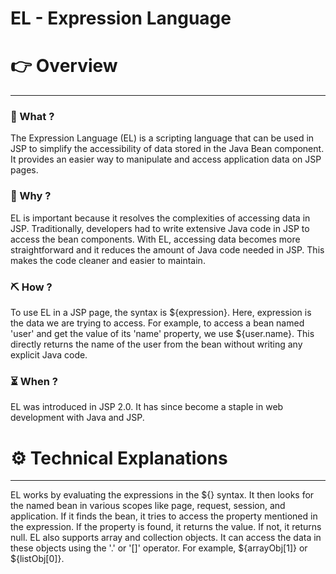# EL - Expression Language


# 👉 Overview

---

### 👀 What ?

The Expression Language (EL) is a scripting language that can be used in JSP to simplify the accessibility of data stored in the Java Bean component. It provides an easier way to manipulate and access application data on JSP pages.


### 🧐 Why ?

EL is important because it resolves the complexities of accessing data in JSP. Traditionally, developers had to write extensive Java code in JSP to access the bean components. With EL, accessing data becomes more straightforward and it reduces the amount of Java code needed in JSP. This makes the code cleaner and easier to maintain.


### ⛏️ How ?

To use EL in a JSP page, the syntax is ${expression}. Here, expression is the data we are trying to access. For example, to access a bean named 'user' and get the value of its 'name' property, we use ${user.name}. This directly returns the name of the user from the bean without writing any explicit Java code.


### ⏳ When ?

EL was introduced in JSP 2.0. It has since become a staple in web development with Java and JSP.


# ⚙️ Technical Explanations

---

EL works by evaluating the expressions in the ${} syntax. It then looks for the named bean in various scopes like page, request, session, and application. If it finds the bean, it tries to access the property mentioned in the expression. If the property is found, it returns the value. If not, it returns null. EL also supports array and collection objects. It can access the data in these objects using the '.' or '[]' operator. For example, ${arrayObj[1]} or ${listObj[0]}.
